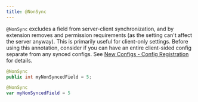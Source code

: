 ```yaml
---
title: @NonSync
---
```


`@NonSync` excludes a field from server-client synchronization, and by extension removes and permission requirements (as the setting can't affect the server anyway). This is primarily useful for client-only settings. Before using this annotation, consider if you can have an entire client-sided config separate from any synced configs. See [New Configs - Config Registration](/config-design/New-Configs#3-config-registration) for details.

<CodeTabs>

```java !!tabs Java
@NonSync
public int myNonSyncedField = 5;
```

```kotlin !!tabs Kotlin
@NonSync
var myNonSyncedField = 5
```

</CodeTabs>